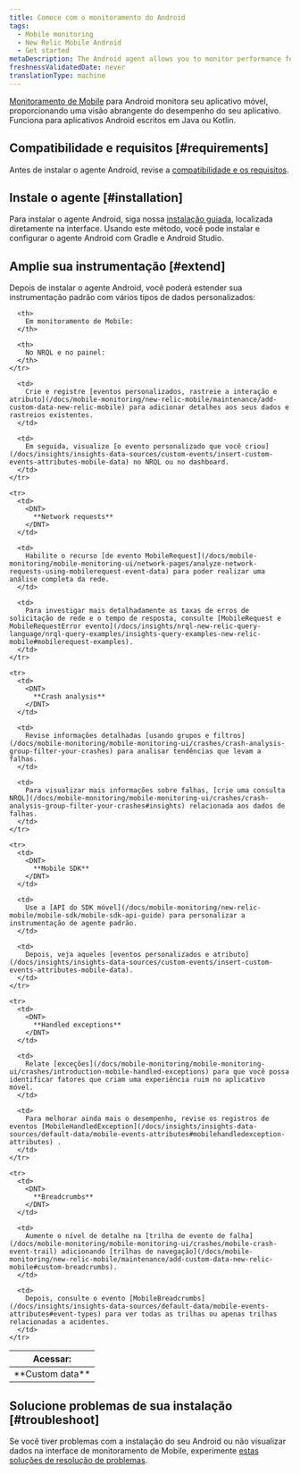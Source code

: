 ```yaml
---
title: Comece com o monitoramento do Android
tags:
  - Mobile monitoring
  - New Relic Mobile Android
  - Get started
metaDescription: The Android agent allows you to monitor performance for Android apps written using Java or Kotlin.
freshnessValidatedDate: never
translationType: machine
---
```


[Monitoramento de Mobile](/docs/mobile-monitoring/new-relic-mobile/getting-started/introduction-new-relic-mobile) para Android monitora seu aplicativo móvel, proporcionando uma visão abrangente do desempenho do seu aplicativo. Funciona para aplicativos Android escritos em Java ou Kotlin.

## Compatibilidade e requisitos [#requirements]

Antes de instalar o agente Android, revise a [compatibilidade e os requisitos](/docs/mobile-monitoring/new-relic-mobile-android/get-started/new-relic-android-compatibility-requirements/).

## Instale o agente [#installation]

Para instalar o agente Android, siga nossa [instalação guiada](https://onenr.io/02R5GVpaxQb), localizada diretamente na interface. Usando este método, você pode instalar e configurar o agente Android com Gradle e Android Studio.

## Amplie sua instrumentação [#extend]

Depois de instalar o agente Android, você poderá estender sua instrumentação padrão com vários tipos de dados personalizados:

<table>
  <thead>
    <tr>
      <th style={{ width: "150px" }}>
        Acessar:
      </th>

      <th>
        Em monitoramento de Mobile:
      </th>

      <th>
        No NRQL e no painel:
      </th>
    </tr>
  </thead>

  <tbody>
    <tr>
      <td>
        <DNT>
          **Custom data**
        </DNT>
      </td>

      <td>
        Crie e registre [eventos personalizados, rastreie a interação e atributo](/docs/mobile-monitoring/new-relic-mobile/maintenance/add-custom-data-new-relic-mobile) para adicionar detalhes aos seus dados e rastreios existentes.
      </td>

      <td>
        Em seguida, visualize [o evento personalizado que você criou](/docs/insights/insights-data-sources/custom-events/insert-custom-events-attributes-mobile-data) no NRQL ou no dashboard.
      </td>
    </tr>

    <tr>
      <td>
        <DNT>
          **Network requests**
        </DNT>
      </td>

      <td>
        Habilite o recurso [de evento MobileRequest](/docs/mobile-monitoring/mobile-monitoring-ui/network-pages/analyze-network-requests-using-mobilerequest-event-data) para poder realizar uma análise completa da rede.
      </td>

      <td>
        Para investigar mais detalhadamente as taxas de erros de solicitação de rede e o tempo de resposta, consulte [MobileRequest e MobileRequestError evento](/docs/insights/nrql-new-relic-query-language/nrql-query-examples/insights-query-examples-new-relic-mobile#mobilerequest-examples).
      </td>
    </tr>

    <tr>
      <td>
        <DNT>
          **Crash analysis**
        </DNT>
      </td>

      <td>
        Revise informações detalhadas [usando grupos e filtros](/docs/mobile-monitoring/mobile-monitoring-ui/crashes/crash-analysis-group-filter-your-crashes) para analisar tendências que levam a falhas.
      </td>

      <td>
        Para visualizar mais informações sobre falhas, [crie uma consulta NRQL](/docs/mobile-monitoring/mobile-monitoring-ui/crashes/crash-analysis-group-filter-your-crashes#insights) relacionada aos dados de falhas.
      </td>
    </tr>

    <tr>
      <td>
        <DNT>
          **Mobile SDK**
        </DNT>
      </td>

      <td>
        Use a [API do SDK móvel](/docs/mobile-monitoring/new-relic-mobile/mobile-sdk/mobile-sdk-api-guide) para personalizar a instrumentação de agente padrão.
      </td>

      <td>
        Depois, veja aqueles [eventos personalizados e atributo](/docs/insights/insights-data-sources/custom-events/insert-custom-events-attributes-mobile-data).
      </td>
    </tr>

    <tr>
      <td>
        <DNT>
          **Handled exceptions**
        </DNT>
      </td>

      <td>
        Relate [exceções](/docs/mobile-monitoring/mobile-monitoring-ui/crashes/introduction-mobile-handled-exceptions) para que você possa identificar fatores que criam uma experiência ruim no aplicativo móvel.
      </td>

      <td>
        Para melhorar ainda mais o desempenho, revise os registros de eventos [MobileHandledException](/docs/insights/insights-data-sources/default-data/mobile-events-attributes#mobilehandledexception-attributes) .
      </td>
    </tr>

    <tr>
      <td>
        <DNT>
          **Breadcrumbs**
        </DNT>
      </td>

      <td>
        Aumente o nível de detalhe na [trilha de evento de falha](/docs/mobile-monitoring/mobile-monitoring-ui/crashes/mobile-crash-event-trail) adicionando [trilhas de navegação](/docs/mobile-monitoring/new-relic-mobile/maintenance/add-custom-data-new-relic-mobile#custom-breadcrumbs).
      </td>

      <td>
        Depois, consulte o evento [MobileBreadcrumbs](/docs/insights/insights-data-sources/default-data/mobile-events-attributes#event-types) para ver todas as trilhas ou apenas trilhas relacionadas a acidentes.
      </td>
    </tr>
  </tbody>
</table>

## Solucione problemas de sua instalação [#troubleshoot]

Se você tiver problemas com a instalação do seu Android ou não visualizar dados na interface de monitoramento de Mobile, experimente [estas soluções de resolução de problemas](/docs/mobile-monitoring/new-relic-mobile-android/troubleshoot/no-data-appears-android).